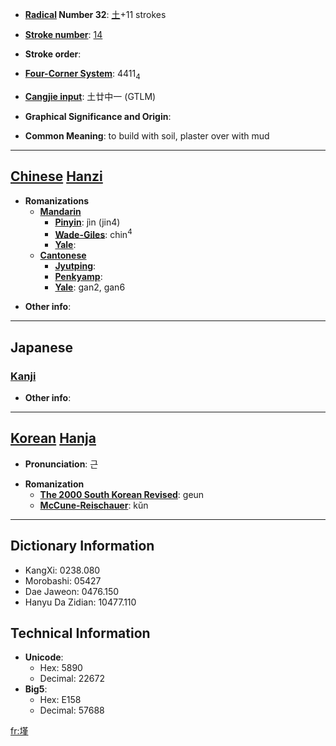 * '''[[Wiktionary:Chinese radical index| Radical]] Number 32''': [[Wiktionary:Chinese radical index 土|土]]+11 strokes

* '''[[Wiktionary:Chinese total strokes index|Stroke number]]''': [[Wiktionary:Chinese total strokes index 14|14]]

* '''Stroke order''': 

* '''[[Wiktionary:Chinese four corner index|Four-Corner System]]''': 4411<sub>4</sub>

* '''[[Wiktionary:Chinese Cangjie index|Cangjie input]]''': 土廿中一 (GTLM)

* '''Graphical Significance and Origin''': 

* '''Common Meaning''': to build with soil, plaster over with mud

----

== [[Chinese]] [[Hanzi]] ==

* '''Romanizations'''
** '''[[Mandarin]]'''
*** '''[[Pinyin]]''': jìn (jin4)
*** '''[[Wade-Giles]]''': chin<sup>4</sup>
*** '''[[Yale]]''': 
** '''[[Cantonese]]'''
*** '''[[Jyutping]]''':
*** '''[[Penkyamp]]''': 
*** '''[[Yale]]''': gan2, gan6

* '''Other info''': 

----

==Japanese==
===[[Kanji]]===
{{kanji|on readings=[[きん]] (kin), [[ごん]] (gon)|kun readings=[[ぬる]] (nuru), [[ねばつち]] (nebatsuchi)}}

* '''Other info''':  

----

== [[Korean]] [[Hanja]] ==

* '''Pronunciation''': 근

* '''Romanization'''
** '''[[The 2000 South Korean Revised Romanization|The 2000 South Korean Revised]]''': geun
** '''[[McCune-Reischauer]]''': kŭn

----

== Dictionary Information ==

* KangXi: 0238.080
* Morobashi: 05427
* Dae Jaweon: 0476.150
* Hanyu Da Zidian: 10477.110

== Technical Information ==

* '''Unicode''':
** Hex: 5890
** Decimal: 22672
* '''Big5''':
** Hex: E158
** Decimal: 57688

[[fr:墐]]
